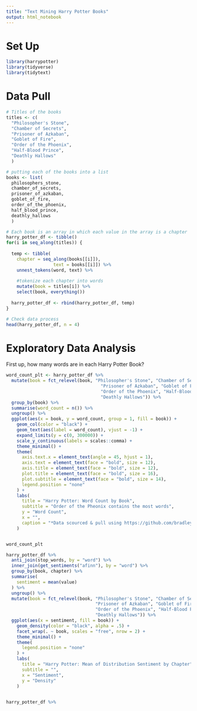 ```yaml
---
title: "Text Mining Harry Potter Books"
output: html_notebook
---
```




# Set Up

```r
library(harrypotter)
library(tidyverse)
library(tidytext)
```

# Data Pull

```r
# Titles of the books
titles <- c(
  "Philosopher's Stone", 
  "Chamber of Secrets", 
  "Prisoner of Azkaban",
  "Goblet of Fire", 
  "Order of the Phoenix", 
  "Half-Blood Prince",
  "Deathly Hallows"
  )

# putting each of the books into a list
books <- list(
  philosophers_stone, 
  chamber_of_secrets, 
  prisoner_of_azkaban,
  goblet_of_fire, 
  order_of_the_phoenix, 
  half_blood_prince,
  deathly_hallows
  )

# Each book is an array in which each value in the array is a chapter 
harry_potter_df <- tibble()
for(i in seq_along(titles)) {
  
  temp <- tibble(
    chapter = seq_along(books[[i]]),
                  text = books[[i]]) %>%
    unnest_tokens(word, text) %>%
    
    #tokenize each chapter into words
    mutate(book = titles[i]) %>%
    select(book, everything())
  
  harry_potter_df <- rbind(harry_potter_df, temp)
}

# Check data process
head(harry_potter_df, n = 4)
```

# Exploratory Data Analysis


First up, how many words are in each Harry Potter Book?
```r
word_count_plt <- harry_potter_df %>% 
  mutate(book = fct_relevel(book, "Philosopher's Stone", "Chamber of Secrets",
                                    "Prisoner of Azkaban", "Goblet of Fire",
                                    "Order of the Phoenix", "Half-Blood Prince",
                                    "Deathly Hallows")) %>% 
  group_by(book) %>%
  summarise(word_count = n()) %>% 
  ungroup() %>% 
  ggplot(aes(x = book, y = word_count, group = 1, fill = book)) + 
    geom_col(color = "black") + 
    geom_text(aes(label = word_count), vjust = -1) + 
    expand_limits(y = c(0, 300000)) + 
    scale_y_continuous(labels = scales::comma) + 
    theme_minimal() + 
    theme(
      axis.text.x = element_text(angle = 45, hjust = 1),
      axis.text = element_text(face = "bold", size = 12),
      axis.title = element_text(face = "bold", size = 12),
      plot.title = element_text(face = "bold", size = 16),
      plot.subtitle = element_text(face = "bold", size = 14),
      legend.position = "none"
    ) + 
    labs(
      title = "Harry Potter: Word Count by Book",
      subtitle = "Order of the Pheonix contains the most words",
      y = "Word Count",
      x = "",
      caption = "*Data scourced & pull using https://github.com/bradleyboehmke/harrypotter"
    )


word_count_plt
```

```r
harry_potter_df %>% 
  anti_join(stop_words, by = "word") %>% 
  inner_join(get_sentiments("afinn"), by = "word") %>% 
  group_by(book, chapter) %>% 
  summarise(
    sentiment = mean(value)
  ) %>% 
  ungroup() %>% 
  mutate(book = fct_relevel(book, "Philosopher's Stone", "Chamber of Secrets",
                                  "Prisoner of Azkaban", "Goblet of Fire",
                                  "Order of the Phoenix", "Half-Blood Prince",
                                  "Deathly Hallows")) %>%
  ggplot(aes(x = sentiment, fill = book)) + 
    geom_density(color = "black", alpha = .5) + 
    facet_wrap(. ~ book, scales = "free", nrow = 2) + 
    theme_minimal() +
    theme(
      legend.position = "none"
    ) + 
    labs(
      title = "Harry Potter: Mean of Distribution Sentiment by Chapter",
      subtitle = "",
      x = "Sentiment",
      y = "Density"
    )
  
```

```r
harry_potter_df %>% 
  
```


